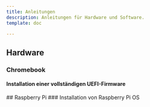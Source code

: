 ```yaml
---
title: Anleitungen
description: Anleitungen für Hardware und Software.
template: doc

---
```



## Hardware
### Chromebook
#### Installation einer vollständigen UEFI-Firmware
<LinkCard title="Vollständiges UEFI auf dem Acer Chromebook 314" href="guides/chromebook/acer314/bios" icon="right-arrow" />
## Raspberry Pi
### Installation von Raspberry Pi OS
<LinkCard title="Raspberry Pi OS installieren" href="guides/raspberrypi/installing-rpi-os" icon="right-arrow" />